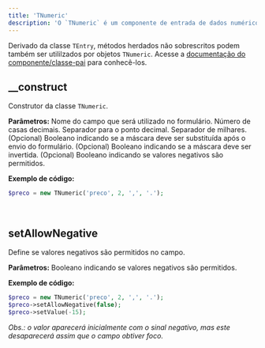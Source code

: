```yaml
---
title: 'TNumeric'
description: 'O `TNumeric` é um componente de entrada de dados numéricos, que permite a inserção de valores numéricos formatados de acordo com a máscara numérica definida.'
---
```


Derivado da classe `TEntry`, métodos herdados não sobrescritos podem também ser utililzados por objetos `TNumeric`. Acesse a [documentação do componente/classe-pai](https://madbuilder.mintlify.app/entrada-de-dados/tentry) para conhecê-los.

## __construct
Construtor da classe `TNumeric`.

**Parâmetros:**
<ResponseField name="$name" type="mixed" required >Nome do campo que será utilizado no formulário.</ResponseField>
<ResponseField name="$decimals" type="mixed" required >Número de casas decimais.</ResponseField>
<ResponseField name="$decimalsSeparator" type="mixed" required >Separador para o ponto decimal.</ResponseField>
<ResponseField name="$thousandSeparator" type="mixed" required >Separador de milhares.</ResponseField>
<ResponseField name="$replaceOnPost" type="bool" default="true" >(Opcional) Booleano indicando se a máscara deve ser substituída após o envio do formulário.</ResponseField>
<ResponseField name="$reverse" type="bool" default="false" >(Opcional) Booleano indicando se a máscara deve ser invertida.</ResponseField>
<ResponseField name="$allowNegative" type="bool" default="true" >(Opcional) Booleano indicando se valores negativos são permitidos.</ResponseField>

**Exemplo de código:**
```php
$preco = new TNumeric('preco', 2, ',', '.');
```

<br/>

## setAllowNegative
Define se valores negativos são permitidos no campo.

**Parâmetros:**
<ResponseField name="$allowNegative" type="mixed" required >Booleano indicando se valores negativos são permitidos.</ResponseField>

**Exemplo de código:**
```php
$preco = new TNumeric('preco', 2, ',', '.');
$preco->setAllowNegative(false);
$preco->setValue(-15);
```

_Obs.: o valor aparecerá inicialmente com o sinal negativo, mas este desaparecerá assim que o campo obtiver foco._
